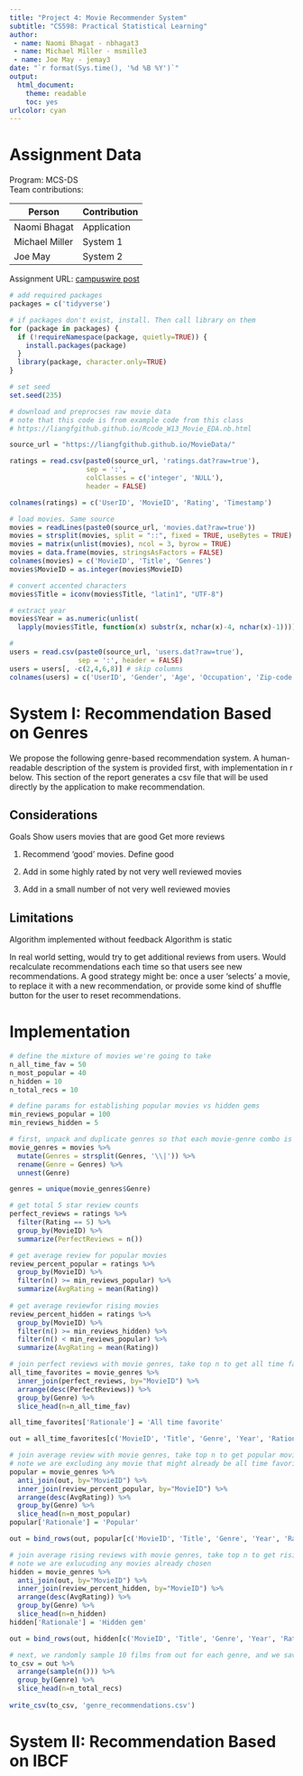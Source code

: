 ```yaml
---
title: "Project 4: Movie Recommender System"
subtitle: "CS598: Practical Statistical Learning"
author: 
 - name: Naomi Bhagat - nbhagat3
 - name: Michael Miller - msmille3
 - name: Joe May - jemay3
date: "`r format(Sys.time(), '%d %B %Y')`"
output:
  html_document:
    theme: readable
    toc: yes
urlcolor: cyan
---
```


# Assignment Data
Program: MCS-DS  
Team contributions:

| Person         | Contribution |
|----------      |----------|
| Naomi Bhagat   | Application |
| Michael Miller | System 1 |
| Joe May        | System 2  |

Assignment URL: [campuswire post](https://liangfgithub.github.io/Proj/F23_Proj4.html)

```r
# add required packages
packages = c('tidyverse')

# if packages don't exist, install. Then call library on them
for (package in packages) {
  if (!requireNamespace(package, quietly=TRUE)) {
    install.packages(package)
  }
  library(package, character.only=TRUE)
}

# set seed
set.seed(235)

# download and preprocses raw movie data
# note that this code is from example code from this class 
# https://liangfgithub.github.io/Rcode_W13_Movie_EDA.nb.html

source_url = "https://liangfgithub.github.io/MovieData/"

ratings = read.csv(paste0(source_url, 'ratings.dat?raw=true'), 
                   sep = ':',
                   colClasses = c('integer', 'NULL'), 
                   header = FALSE)

colnames(ratings) = c('UserID', 'MovieID', 'Rating', 'Timestamp')

# load movies. Same source
movies = readLines(paste0(source_url, 'movies.dat?raw=true'))
movies = strsplit(movies, split = "::", fixed = TRUE, useBytes = TRUE)
movies = matrix(unlist(movies), ncol = 3, byrow = TRUE)
movies = data.frame(movies, stringsAsFactors = FALSE)
colnames(movies) = c('MovieID', 'Title', 'Genres')
movies$MovieID = as.integer(movies$MovieID)

# convert accented characters
movies$Title = iconv(movies$Title, "latin1", "UTF-8")

# extract year
movies$Year = as.numeric(unlist(
  lapply(movies$Title, function(x) substr(x, nchar(x)-4, nchar(x)-1))))

# 
users = read.csv(paste0(source_url, 'users.dat?raw=true'),
                 sep = ':', header = FALSE)
users = users[, -c(2,4,6,8)] # skip columns
colnames(users) = c('UserID', 'Gender', 'Age', 'Occupation', 'Zip-code')
```



# System I: Recommendation Based on Genres

We propose the following genre-based recommendation system. A human-readable description of the system is provided first, with implementation in r below. This section of the report generates a csv file that will be used directly by the application to make recommendation.


## Considerations
Goals 
Show users movies that are good
Get more reviews 


1. Recommend 'good' movies. Define good 

2. Add in some highly rated by not very well reviewed movies

3. Add in a small number of not very well reviewed movies 


## Limitations
Algorithm implemented without feedback
Algorithm is static

In real world setting, would try to get additional reviews from users. Would recalculate recommendations each time so that users see new recommendations. A good strategy might be: once a user 'selects' a movie, to replace it with a new recommendation, or provide some kind of shuffle button for the user to reset recommendations. 

# Implementation 
```r
# define the mixture of movies we're going to take
n_all_time_fav = 50
n_most_popular = 40
n_hidden = 10
n_total_recs = 10

# define params for establishing popular movies vs hidden gems
min_reviews_popular = 100
min_reviews_hidden = 5

# first, unpack and duplicate genres so that each movie-genre combo is one row
movie_genres = movies %>% 
  mutate(Genres = strsplit(Genres, '\\|')) %>%
  rename(Genre = Genres) %>%
  unnest(Genre)

genres = unique(movie_genres$Genre)

# get total 5 star review counts
perfect_reviews = ratings %>%
  filter(Rating == 5) %>%
  group_by(MovieID) %>%
  summarize(PerfectReviews = n())

# get average review for popular movies
review_percent_popular = ratings %>%
  group_by(MovieID) %>%
  filter(n() >= min_reviews_popular) %>%
  summarize(AvgRating = mean(Rating))
  
# get average reviewfor rising movies 
review_percent_hidden = ratings %>%
  group_by(MovieID) %>%
  filter(n() >= min_reviews_hidden) %>%
  filter(n() < min_reviews_popular) %>%
  summarize(AvgRating = mean(Rating))

# join perfect reviews with movie genres, take top n to get all time favorite movies
all_time_favorites = movie_genres %>%
  inner_join(perfect_reviews, by="MovieID") %>%
  arrange(desc(PerfectReviews)) %>%
  group_by(Genre) %>%
  slice_head(n=n_all_time_fav)

all_time_favorites['Rationale'] = 'All time favorite'

out = all_time_favorites[c('MovieID', 'Title', 'Genre', 'Year', 'Rationale')]

# join average review with movie genres, take top n to get popular movies
# note we are excluding any movie that might already be all time favorites
popular = movie_genres %>%
  anti_join(out, by="MovieID") %>%
  inner_join(review_percent_popular, by="MovieID") %>%
  arrange(desc(AvgRating)) %>%
  group_by(Genre) %>%
  slice_head(n=n_most_popular)
popular['Rationale'] = 'Popular'

out = bind_rows(out, popular[c('MovieID', 'Title', 'Genre', 'Year', 'Rationale')])

# join average rising reviews with movie genres, take top n to get rising movies
# note we are exlucuding any movies already chosen
hidden = movie_genres %>%
  anti_join(out, by="MovieID") %>%
  inner_join(review_percent_hidden, by="MovieID") %>%
  arrange(desc(AvgRating)) %>%
  group_by(Genre) %>%
  slice_head(n=n_hidden)
hidden['Rationale'] = 'Hidden gem'

out = bind_rows(out, hidden[c('MovieID', 'Title', 'Genre', 'Year', 'Rationale')])

# next, we randomly sample 10 films from out for each genre, and we save these for use in the app
to_csv = out %>%
  arrange(sample(n())) %>%
  group_by(Genre) %>%
  slice_head(n=n_total_recs)
  
write_csv(to_csv, 'genre_recommendations.csv')
```

# System II: Recommendation Based on IBCF

```r
```

